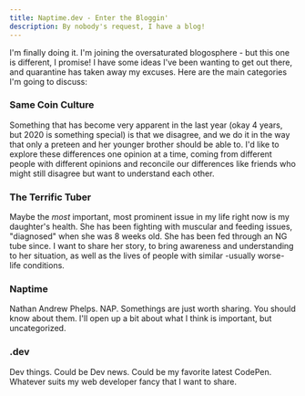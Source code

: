 ```yaml
---
title: Naptime.dev - Enter the Bloggin'
description: By nobody's request, I have a blog!
---
```


I'm finally doing it. I'm joining the oversaturated blogosphere - 
but this one is different, I promise! I have some ideas I've been wanting to get out there,
and quarantine has taken away my excuses. Here are the main categories I'm going to
discuss:

### Same Coin Culture
Something that has become very apparent in the last year (okay 4 years,
but 2020 is something special) is that we disagree, and we do it in
the way that only a preteen and her younger brother should be able to. I'd like to explore
these differences one opinion at a time, coming from different people with different
opinions and reconcile our differences like friends who might still disagree but want
to understand each other.

### The Terrific Tuber
Maybe the _most_ important, most prominent issue in my life right now is my daughter's health.
She has been fighting with muscular and feeding issues, "diagnosed" when she was 8 weeks old.
She has been fed through an NG tube since. I want to share her story, to bring awareness and understanding
to her situation, as well as the lives of people with similar -usually worse- life conditions.

### Naptime
Nathan Andrew Phelps. NAP. Somethings are just worth sharing. You should know about them.
I'll open up a bit about what I think is important, but uncategorized.

### .dev
Dev things. Could be Dev news. Could be my favorite latest CodePen.
Whatever suits my web developer fancy that I want to share.
